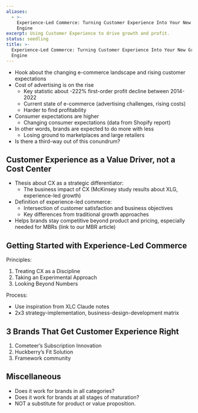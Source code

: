 ```yaml
---
aliases:
  - >-
    Experience-Led Commerce: Turning Customer Experience Into Your New Growth
    Engine
excerpt: Using Customer Experience to drive growth and profit.
status: seedling
title: >-
  Experience-Led Commerce: Turning Customer Experience Into Your New Growth
  Engine
---
```

- Hook about the changing e-commerce landscape and rising customer expectations
- Cost of advertising is on the rise
	- Key statistic about -222% first-order profit decline between 2014-2022
	- Current state of e-commerce (advertising challenges, rising costs)
	- Harder to find profitability
- Consumer expectations are higher
	- Changing consumer expectations (data from Shopify report)
- In other words, brands are expected to do more with less
	- Losing ground to marketplaces and large retailers
- Is there a third-way out of this conundrum?

## Customer Experience as a Value Driver, not a Cost Center

- Thesis about CX as a strategic differentiator:
	- The business impact of CX (McKinsey study results about XLG, experience-led growth)
- Definition of experience-led commerce:
	- Intersection of customer satisfaction and business objectives
	- Key differences from traditional growth approaches
- Helps brands stay competitive beyond product and pricing, especially needed for MBRs (link to our MBR article)

## Getting Started with Experience-Led Commerce

Principles:

1. Treating CX as a Discipline
2. Taking an Experimental Approach
3. Looking Beyond Numbers

Process:

- Use inspiration from XLC Claude notes
 - 2x3 strategy-implementation, business-design-development matrix

## 3 Brands That Get Customer Experience Right

1. Cometeer’s Subscription Innovation
2. Huckberry’s Fit Solution
3. Framework community

## Miscellaneous

- Does it work for brands in all categories?
- Does it work for brands at all stages of maturation?
- NOT a substitute for product or value proposition.
